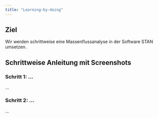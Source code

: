---
title: "Learning-by-doing"
---

## Ziel

Wir werden schrittweise eine Massenflussanalyse in der Software STAN umsetzen.

## Schrittweise Anleitung mit Screenshots

### Schritt 1: ...

...

### Schritt 2: ...

...

# 

